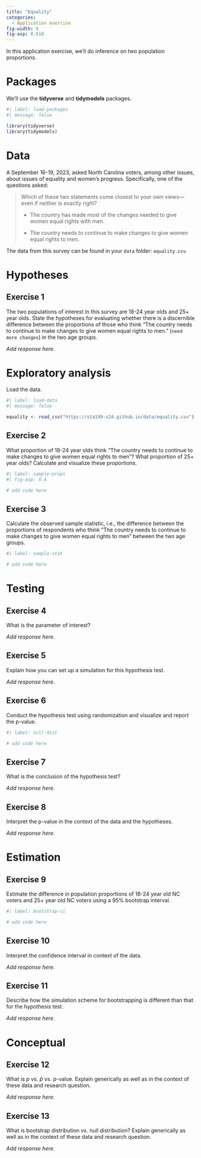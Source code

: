 ```yaml
---
title: "Equality"
categories: 
  - Application exercise
fig-width: 6
fig-asp: 0.618
---
```


In this application exercise, we'll do inference on two population proportions.

# Packages

We'll use the **tidyverse** and **tidymodels** packages.

```r
#| label: load-packages
#| message: false

library(tidyverse)
library(tidymodels)
```

# Data

A September 16-19, 2023, asked North Carolina voters, among other issues, about issues of equality and women's progress.
Specifically, one of the questions asked:

> Which of these two statements come closest to your own views---even if neither is exactly right?
>
> -   The country has made most of the changes needed to give women equal rights with men.
>
> -   The country needs to continue to make changes to give women equal rights to men.

The data from this survey can be found in your `data` folder: `equality.csv`.

# Hypotheses

## Exercise 1

The two populations of interest in this survey are 18-24 year olds and 25+ year olds.
State the hypotheses for evaluating whether there is a discernible difference between the proportions of those who think "The country needs to continue to make changes to give women equal rights to men." (`need more changes`) in the two age groups.

*Add response here.*

# Exploratory analysis

Load the data.

```r
#| label: load-data
#| message: false

equality <- read_csv("https://sta199-s24.github.io/data/equality.csv")
```

## Exercise 2

What proportion of 18-24 year olds think "The country needs to continue to make changes to give women equal rights to men"?
What proportion of 25+ year olds?
Calculate and visualize these proportions.

```r
#| label: sample-props
#| fig-asp: 0.4

# add code here
```

## Exercise 3

Calculate the observed sample statistic, i.e., the difference between the proportions of respondents who think "The country needs to continue to make changes to give women equal rights to men" between the two age groups.

```r
#| label: sample-stat

# add code here
```

# Testing

## Exercise 4

What is the parameter of interest?

*Add response here.*

## Exercise 5

Explain how you can set up a simulation for this hypothesis test.

*Add response here.*

## Exercise 6

Conduct the hypothesis test using randomization and visualize and report the p-value.

```r
#| label: null-dist

# add code here
```

## Exercise 7

What is the conclusion of the hypothesis test?

*Add response here.*

## Exercise 8

Interpret the p-value in the context of the data and the hypotheses.

*Add response here.*

# Estimation

## Exercise 9

Estimate the difference in population proportions of 18-24 year old NC voters and 25+ year old NC voters using a 95% bootstrap interval.

```r
#| label: bootstrap-ci

# add code here
```

## Exercise 10

Interpret the confidence interval in context of the data.

*Add response here.*

## Exercise 11

Describe how the simulation scheme for bootstrapping is different than that for the hypothesis test.

*Add response here.*

# Conceptual

## Exercise 12

What is $p$ vs. $\hat{p}$ vs. p-value.
Explain generically as well as in the context of these data and research question.

*Add response here.*

## Exercise 13

What is bootstrap distribution vs. null distribution?
Explain generically as well as in the context of these data and research question.

*Add response here.*
